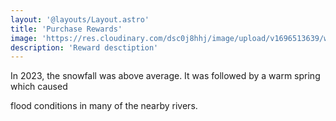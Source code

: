 ```yaml
---
layout: '@layouts/Layout.astro'
title: 'Purchase Rewards'
image: 'https://res.cloudinary.com/dsc0j8hhj/image/upload/v1696513639/work-sample/klaim-voucher.png'
description: 'Reward desctiption'
---
```



In 2023, the snowfall was above average.
It was followed by a warm spring which caused

flood conditions in many of the nearby rivers.
